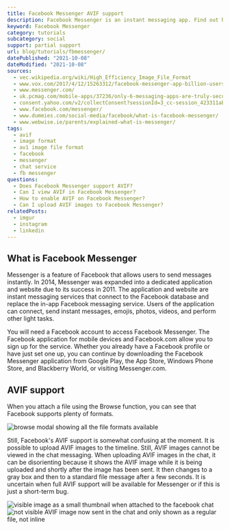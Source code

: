 ```yaml
---
title: Facebook Messenger AVIF support
description: Facebook Messenger is an instant messaging app. Find out how to use AVIF images in your chat today.
keyword: Facebook Messenger
category: tutorials
subcategory: social
support: partial support
url: blog/tutorials/fbmessenger/
datePublished: "2021-10-08"
dateModified: "2021-10-08"
sources:
  - vec.wikipedia.org/wiki/High_Efficiency_Image_File_Format
  - www.vox.com/2017/4/12/15263312/facebook-messenger-app-billion-users
  - www.messenger.com/
  - uk.pcmag.com/mobile-apps/37236/only-6-messaging-apps-are-truly-secure
  - consent.yahoo.com/v2/collectConsent?sessionId=3_cc-session_423311ab-0748-4a15-a6ba-454166bf7cb8
  - www.facebook.com/messenger/
  - www.dummies.com/social-media/facebook/what-is-facebook-messenger/
  - www.webwise.ie/parents/explained-what-is-messenger/
tags:
  - avif
  - image format
  - av1 image file format
  - facebook
  - messenger
  - chat service
  - fb messenger
questions:
  - Does Facebook Messenger support AVIF?
  - Can I view AVIF in Facebook Messenger?
  - How to enable AVIF on Facebook Messenger?
  - Can I upload AVIF images to Facebook Messenger?
relatedPosts:
  - imgur
  - instagram
  - linkedin
---
```


## What is Facebook Messenger

Messenger is a feature of Facebook that allows users to send messages instantly. In 2014, Messenger was expanded into a dedicated application and website due to its success in 2011. The application and website are instant messaging services that connect to the Facebook database and replace the in-app Facebook messaging service. Users of the application can connect, send instant messages, emojis, photos, videos, and perform other light tasks.

You will need a Facebook account to access Facebook Messenger. The Facebook application for mobile devices and Facebook.com allow you to sign up for the service. Whether you already have a Facebook profile or have just set one up, you can continue by downloading the Facebook Messenger application from Google Play, the App Store, Windows Phone Store, and Blackberry World, or visiting Messenger.com.

## AVIF support

When you attach a file using the Browse function, you can see that Facebook supports plenty of formats.

<Image
  src="facebook-upload"
  alt="browse modal showing all the file formats available"
/>

Still, Facebook's AVIF support is somewhat confusing at the moment. It is possible to upload AVIF images to the timeline. Still, AVIF images cannot be viewed in the chat messaging. When uploading AVIF images in the chat, it can be disorienting because it shows the AVIF image while it is being uploaded and shortly after the image has been sent. It then changes to a gray box and then to a standard file message after a few seconds. It is uncertain when full AVIF support will be available for Messenger or if this is just a short-term bug.

<Image
  src="facebook-upload-chat"
  alt="visible image as a small thumbnail when attached to the facebook chat"
/>
<Image
  src="facebook-upload-chat-2"
  alt="not visible AVIF image now sent in the chat and only shown as a regular file, not inline"
/>
